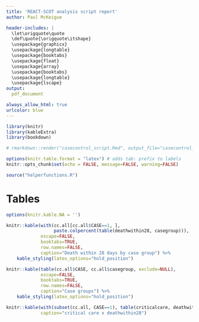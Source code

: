 ```yaml
---
title: 'REACT-SCOT analysis script report'
author: Paul McKeigue

header-includes: |
  \let\origquote\quote
  \def\quote{\origquote\itshape}
  \usepackage{graphicx}
  \usepackage{longtable}
  \usepackage{booktabs}
  \usepackage{float}
  \usepackage{array}
  \usepackage{booktabs}
  \usepackage{longtable}
  \usepackage{lscape}
output: 
  pdf_document

always_allow_html: true
urlcolor: blue
---
```



```r
library(knitr)
library(kableExtra)
library(bookdown)

# rmarkdown::render("casecontrol_script.Rmd", output_file="casecontrol_script.pdf")

options(knitr.table.format = "latex") # adds tab: prefix to labels
knitr::opts_chunk$set(echo = FALSE, message=FALSE, warning=FALSE)

source("helperfunctions.R")

```

\newpage

\newpage

# Tables


```r
options(knitr.kable.NA = '')

knitr::kable(with(cc.all[cc.all$CASE==1, ],
                  paste.colpercent(table(deathwithin28, casegroup))), 
             escape=FALSE, 
             booktabs=TRUE,
             row.names=FALSE,
             caption="Death within 28 days by case group") %>%
    kable_styling(latex_options="hold_position") 

```

```r

knitr::kable(table(cc.all$CASE, cc.all$casegroup, exclude=NULL),
             escape=FALSE, 
             booktabs=TRUE,
             row.names=FALSE,
             caption="Case groups") %>%
    kable_styling(latex_options="hold_position") 

```

```r

knitr::kable(with(subset(cc.all, CASE==1), table(criticalcare, deathwithin28, exclude=NULL)),
             caption="critical care x deathwithin28")


```
